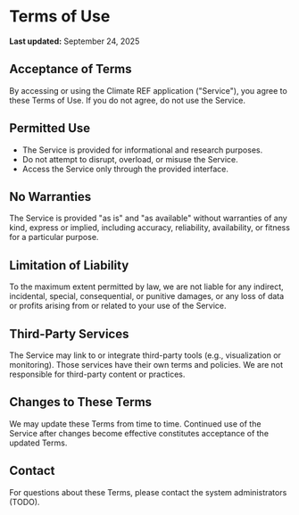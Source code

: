 # Terms of Use

**Last updated:** September 24, 2025

## Acceptance of Terms

By accessing or using the Climate REF application ("Service"), you agree to these Terms of Use. If you do not agree, do not use the Service.

## Permitted Use

- The Service is provided for informational and research purposes.
- Do not attempt to disrupt, overload, or misuse the Service.
- Access the Service only through the provided interface.

## No Warranties

The Service is provided "as is" and "as available" without warranties of any kind, express or implied, including accuracy, reliability, availability, or fitness for a particular purpose.

## Limitation of Liability

To the maximum extent permitted by law, we are not liable for any indirect, incidental, special, consequential, or punitive damages, or any loss of data or profits arising from or related to your use of the Service.

## Third-Party Services

The Service may link to or integrate third-party tools (e.g., visualization or monitoring). Those services have their own terms and policies. We are not responsible for third-party content or practices.

## Changes to These Terms

We may update these Terms from time to time. Continued use of the Service after changes become effective constitutes acceptance of the updated Terms.

## Contact

For questions about these Terms, please contact the system administrators (TODO).
